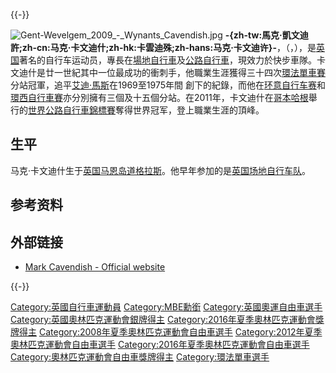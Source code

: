 {{noteTA
|G1=Sports
|1=zh-cn:马克; zh-tw:馬克; zh-hk:麥克;
|2=zh-cn:卡文迪什; zh-tw:凱文迪許; zh-hk:卡雲迪殊; zh-hans:卡文迪许;
}}
{{Link style|time=2015-12-11T02:12:08+00:00}}{{-}}
{{Infobox Cyclist
| ridername      = -{zh-tw:馬克·凱文迪許;zh-cn:马克·卡文迪什;zh-hk:卡雲迪殊;zh-hans:马克·卡文迪许}-<br>[[MBE|MBE]]
| image          = Mark Cavendish 2016.jpg
| caption        = 
| fullname       = Mark Simon Cavendish
| nickname       = Manx Missile<ref name="'Manx Missile' Cavendish in Stage 2 blitz">{{cite web | title ='Manx Missile' Cavendish in Stage Two blitz | url =http://www.abc.net.au/news/stories/2009/07/06/2618485.htm | date =6 July 2009 | publisher =ABC | accessdate =6 July 2009 | archive-date =2011-02-01 | archive-url =https://web.archive.org/web/20110201162901/http://www.abc.net.au/news/stories/2009/07/06/2618485.htm | dead-url =no }}</ref>, Cav<ref>{{cite web|title=Cav edged out by Guardini|url=http://www1.skysports.com/cycling/news/15264/7776432/Cav-edged-out-by-Guardini|date=24 May 2012|publisher=Sky Sports|accessdate=21 June 2012|archive-date=2013-06-19|archive-url=https://web.archive.org/web/20130619022441/http://www1.skysports.com/cycling/news/15264/7776432/Cav-edged-out-by-Guardini|dead-url=no}}</ref><!-- Should only be the rider's one most common nickname -->, 殊哥,盤爺
| birth_date    = {{Birth date and age|1985|5|21|df=yes}}<ref name="LEquipe19">L'Équipe, France, 19 July 2008</ref>
| birth_place   = [[曼島|曼島]][[道格拉斯_(曼島)|道格拉斯]]
| height         = {{convert|1.75|m|ftin|abbr=on}}
| weight         = {{convert|69|kg|lb|abbr=on}}
| country        = {{GBR}}
| currentteam    = [[快步車隊|快步車隊]]
| discipline     = 公路單車、場地單車
| role           = 衝刺手
| ridertype      = 衝刺型
| amateuryears   = 2004
| amateurteams   = Team Persil
| proyears       = 2005–2006<br>2006–2011<br>2012<br>2013–2015<br>2016–2019<br>2020<br>2021–
| proteams       = Team Sparkasse<br>{{ct|THR|2011}}<br>{{ct|SKY|2012}}<br>{{ct|OPQ|2015}}<br>[[日本電信電話職業車隊|岱凱車隊]]<br>{{ct|TBM|2020}}<br>[[快步車隊|快步車隊]]
| majorwins      =
'''多日賽'''
:[[環法自由車賽|環法自由車賽]]
::[[:en:Points_classification_in_the_Tour_de_France|衝刺王]] ([[2011年環法自行車賽|2011]])
::34 個賽段 ([[:en:2008_Tour_de_France|2008]]–[[2013年環法自行車賽|2013]], [[2015年環法自行車賽|2015]], [[2021年環法自行車賽|2021]])
:[[環義自由車賽|環義自由車賽]]
::[[:en:Points_classification_in_the_Giro_Italia|衝刺王]] ([[:en:2013_Giro_Italia|2013]])
::15 個賽段 ([[:en:2008_Giro_Italia|2008]], [[:en:009_Giro_Italia|2009]], [[:en:2011_Giro_Italia|2011]]–[[:en:2013_Giro_Italia|2013]])
:[[環西自行車賽|環西自行車賽]]
::[[:en:Points_classification_in_the_Vuelta_a_España|衝刺王]] ([[:en:2010_Vuelta_a_España|2010]])
::3 個賽段 ([[:en:2010_Vuelta_a_España|2010]])
'''單日賽'''
::[[:en:UCI_Road_World_Championships_–_Men's_road_race|世界公路自行車錦標賽]] ([[:en:2011_UCI_Road_World_Championships_–_Men's_road_race|2011]])
::[[:en:British_National_Road_Race_Championships|英國公路自行車錦標賽]]
::[[米蘭–聖雷莫|米蘭–聖雷莫]] ([[2009_Milan_–_San_Remo|2009]])
::[[:en:Grote_Scheldeprijs|:en:Grote Scheldeprijs]] ([[:en:2007_Grote_Scheldeprijs|2007]], [[:en:2008_Grote_Scheldeprijs|2008]], [[:en:2011_Grote_Scheldeprijs|2011]])
::[[屈爾內–布魯塞爾–屈爾內|屈爾內–布魯塞爾–屈爾內]] ([[屈爾內–布魯塞爾–屈爾內|2012]])
| updated        = 2016年9月17日
| medaltemplates =
{{MedalSport| [[公路自行車賽|公路自由車]]}}
{{MedalCountry| {{GBR2}} }}
{{MedalCompetition|[[世界公路車錦標賽|世界公路車錦標賽]]}}
{{MedalGold|[[2011年世界公路車錦標賽|2011 哥本哈根]]|[[2011年世界公路車錦標賽_–_男子公路賽|公路賽]]}}
{{MedalSport| [[場地自由車|場地自由車]]}}
{{MedalCountry| {{GBR2}} }}
{{MedalCompetition|[[世界場地自由車錦標賽|世界場地自由車錦標賽]]}}
{{MedalGold| [[2005年世界場地自由車錦標賽|2005 洛杉磯]] | [[世界場地自由車錦標賽_-_男子美式接力賽|美式接力賽]]}}
{{MedalGold| [[2008年世界場地自由車錦標賽|2008 曼徹斯特]] | [[世界場地自由車錦標賽_-_男子美式接力賽|美式接力賽]]}}
{{MedalGold| [[2016年世界場地自由車錦標賽|2016 倫敦]] | [[世界場地自由車錦標賽_-_男子麥迪遜賽|麥迪遜賽]]}}
{{MedalCountry| {{IOM}} }}
{{MedalCompetition|大英國協運動會}}
{{MedalGold| [[2006年大英國協運動會|2006 墨爾本]] | [[2006年大英國協運動會自由車比賽|捕捉賽]] }}
}}

[[File:Gent-Wevelgem_2009_-_Wynants_Cavendish.jpg|left]]
'''-{zh-tw:馬克·凱文迪許;zh-cn:马克·卡文迪什;zh-hk:卡雲迪殊;zh-hans:马克·卡文迪许}-'''，{{postnominals|MBE|country=GBR}}（{{lang-en|Mark Cavendish}}，{{bd|1985年|5月21日||}}），是[[英国|英国]]著名的自行车运动员，專長在[[自行車#場地單車|場地自行車]]及[[公路自行車|公路自行車]]，現效力於快步車隊。卡文迪什是廿一世紀其中一位最成功的衝刺手，他職業生涯獲得三十四次[[环法自行车赛|環法單車賽]]分站冠軍，追平[[艾迪·莫克斯|艾迪·馬斯]]在1969至1975年間 創下的紀錄，而他在[[环意自行车赛|环意自行车赛]]和[[環西自行車賽|環西自行車賽]]亦分別擁有三個及十五個分站。在2011年，卡文迪什在[[哥本哈根|哥本哈根]]舉行的[[:en:UCI_Road_World_Championships_–_Men's_road_race|世界公路自行車錦標賽]]奪得世界冠军，登上職業生涯的頂峰。

== 生平 ==
马克·卡文迪什生于[[英国|英国]][[马恩岛|马恩岛]][[道格拉斯_(马恩岛)|道格拉斯]]。他早年参加的是[[英国场地自行车队|英国场地自行车队]]。

==参考资料==
{{Reflist}}

==外部链接==
{{stack begin}}
{{Commonscat|Mark Cavendish}}
{{stack end}}
*[http://www.markcavendish.com Mark Cavendish - Official website] {{Wayback|url=http://www.markcavendish.com/ |date=20100628235014 }}

{{-}}
{{BBC年度體壇風雲人物}}
{{Authority control}}
{{DEFAULTSORT:Cavendish, Mark}}

[[Category:英國自行車運動員|Category:英國自行車運動員]]
[[Category:MBE勳銜|Category:MBE勳銜]]
[[Category:英國奧運自由車選手|Category:英國奧運自由車選手]]
[[Category:英國奧林匹克運動會銀牌得主|Category:英國奧林匹克運動會銀牌得主]]
[[Category:2016年夏季奧林匹克運動會獎牌得主|Category:2016年夏季奧林匹克運動會獎牌得主]]
[[Category:2008年夏季奧林匹克運動會自由車選手|Category:2008年夏季奧林匹克運動會自由車選手]]
[[Category:2012年夏季奧林匹克運動會自由車選手|Category:2012年夏季奧林匹克運動會自由車選手]]
[[Category:2016年夏季奧林匹克運動會自由車選手|Category:2016年夏季奧林匹克運動會自由車選手]]
[[Category:奧林匹克運動會自由車獎牌得主|Category:奧林匹克運動會自由車獎牌得主]]
[[Category:環法單車選手|Category:環法單車選手]]